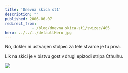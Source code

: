 ```yaml
---
title: 'Dnevna skica st1'
description: ""
published: 2006-06-07
redirect_from: 
            - /blog/dnevna-skica-st1/swizec/405
hero: ../../../defaultHero.jpg
---
```

No, dokler ni ustvarjen stolpec za tele stvarce je tu prva.

Lik na skici je v bistvu gost v drugi epizodi stripa Cthulhu.

![](/includes/editor_upload/Image/sketches/kscan_0131.png)
